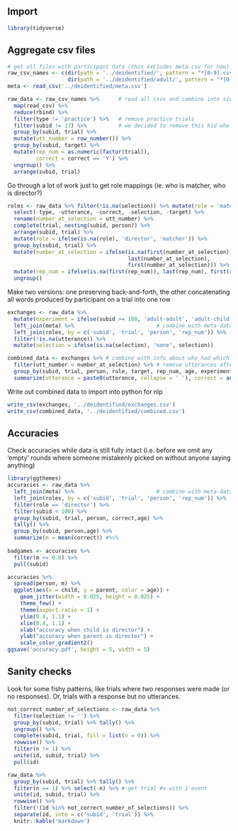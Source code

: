## Import

```r
library(tidyverse)
```

## Aggregate csv files 

```r
# get all files with participant data (this excludes meta.csv for now)
raw_csv_names <- c(dir(path = '../deidentified/', pattern = "*[0-9].csv", full.names = T),
                   dir(path = '../deidentified/adult/', pattern = "*[0-9].csv", full.names = T))
meta <- read_csv('../deidentified/meta.csv')

raw_data <- raw_csv_names %>%      # read all csvs and combine into single data frame
  map(read_csv) %>%             
  reduce(rbind) %>%                
  filter(type != 'practice') %>%   # remove practice trials
  filter(subid != 17) %>%          # we decided to remove this kid who systematically described the opposite tangram
  group_by(subid, trial) %>%
  mutate(utt_number = row_number()) %>%
  group_by(subid, target) %>%
  mutate(rep_num = as.numeric(factor(trial)),
         correct = correct == 'Y') %>%
  ungroup() %>%
  arrange(subid, trial) 
```

Go through a lot of work just to get role mappings (ie. who is matcher, who is director?)

```r
roles <- raw_data %>% filter(!is.na(selection)) %>% mutate(role = 'matcher') %>% 
  select(-type, -utterance, -correct, -selection, -target) %>% 
  rename(number_at_selection = utt_number) %>%
  complete(trial, nesting(subid, person)) %>%
  arrange(subid, trial) %>%
  mutate(role = ifelse(is.na(role), 'director', 'matcher')) %>%
  group_by(subid, trial) %>%
  mutate(number_at_selection = ifelse(is.na(first(number_at_selection)), 
                                      last(number_at_selection), 
                                      first(number_at_selection))) %>%
  mutate(rep_num = ifelse(is.na(first(rep_num)), last(rep_num), first(rep_num))) %>%
  ungroup()
```

Make two versions: one preserving back-and-forth, the other concatenating all words produced by participant on a trial into one row

```r
exchanges <- raw_data %>% 
  mutate(experiment = ifelse(subid >= 100, 'adult-adult', 'adult-child')) %>%
  left_join(meta) %>%                          # combine with meta-data about age
  left_join(roles, by = c('subid', 'trial', 'person', 'rep_num')) %>% 
  filter(!is.na(utterance)) %>%
  mutate(selection = ifelse(is.na(selection), 'none', selection))

combined_data <- exchanges %>% # combine with info about who had which role on each trial
  filter(utt_number < number_at_selection) %>% # remove utterances after selection was made
  group_by(subid, trial, person, role, target, rep_num, age, experiment) %>%
  summarize(utterance = paste0(utterance, collapse = ' '), correct = any(correct))
```

Write out combined data to import into python for nlp

```r
write_csv(exchanges, '../deidentified/exchanges.csv')
write_csv(combined_data, '../deidentified/combined.csv')
```


## Accuracies

Check accuracies while data is still fully intact (i.e. before we omit any 'empty' rounds where someone mistakenly picked on without anyone saying anything)

```r
library(ggthemes)
accuracies <- raw_data %>% 
  left_join(meta) %>%                          # combine with meta-data about age
  left_join(roles, by = c('subid', 'trial', 'person', 'rep_num')) %>%
  filter(role == 'director') %>%
  filter(subid < 100) %>%
  group_by(subid, trial, person, correct,age) %>%
  tally() %>%
  group_by(subid, person,age) %>%
  summarize(m = mean(correct)) #%>%
  
badgames <- accuracies %>%
  filter(m <= 0.8) %>%
  pull(subid)

accuracies %>%
  spread(person, m) %>%
  ggplot(aes(x = child, y = parent, color = age)) +
    geom_jitter(width = 0.025, height = 0.025) +
    theme_few() +
    theme(aspect.ratio = 1) +
    ylim(0.4, 1.1) +
    xlim(0.4, 1.1) +
    xlab("accuracy when child is director") +
    ylab("accuracy when parent is director") +
    scale_color_gradient2()
ggsave('accuracy.pdf', height = 5, width = 5)
```

## Sanity checks

Look for some fishy patterns, like trials where two responses were made (or no responses). Or, trials with a response but no utterances.

```r
not_correct_number_of_selections <- raw_data %>% 
  filter(selection != '') %>%
  group_by(subid, trial) %>% tally() %>% 
  ungroup() %>%
  complete(subid, trial, fill = list(n = 0)) %>%
  rowwise() %>%
  filter(n != 1) %>%
  unite(id, subid, trial) %>%
  pull(id)

raw_data %>% 
  group_by(subid, trial) %>% tally() %>% 
  filter(n == 1) %>% select(-n) %>% # get trial #s with 1 event
  unite(id, subid, trial) %>%
  rowwise() %>%
  filter(!(id %in% not_correct_number_of_selections)) %>%
  separate(id, into = c('subid', 'trial')) %>%
  knitr::kable('markdown')
```